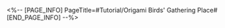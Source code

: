<%-- [PAGE_INFO]
PageTitle=#Tutorial/Origami Birds' Gathering Place#
[END_PAGE_INFO] --%>
{{Tutorial
|sort      = 606801
|title     = Origami Birds' Gathering Place
|subtitle  = 
|type      = Adventure
|about     = 
|image1    = Tutorial Origami Birds' Gathering Place 1.png{{subst:void|<!--$UPLOAD:<<SpriteOutput/TutorialPic/TutorialPage_606801.png>-<Tutorial Origami Birds' Gathering Place 1.png>>}}
|text1     = The big birds at the gathering places seem all to have their worries. Please help them {{Color|h|nobold=1|find the Origami Birds scattered everywhere}}. Once you've collected enough, the big birds will give you a {{Color|h|nobold=1|secret gift of gratitude}}.
|image2    = Tutorial Origami Birds' Gathering Place 2.png{{subst:void|<!--$UPLOAD:<<SpriteOutput/TutorialPic/TutorialPage_606802.png>-<Tutorial Origami Birds' Gathering Place 2.png>>}}
|text2     = If the Origami Birds' hiding and seeking is a bit {{Color|h|nobold=1|too obscure}} for you, you can gift any extra {{Color|h|nobold=1|Aideen coins}} you have to the head bird at the gathering place "Great Tree," and they will {{Color|h|nobold=1|try their best to describe to you where the bird is hiding}}.
}}